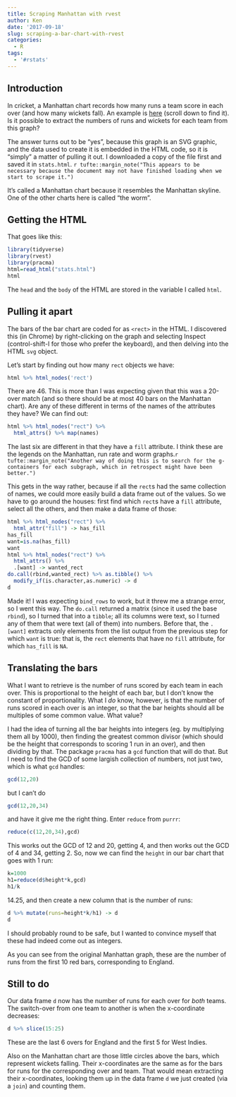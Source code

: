 ```yaml
---
title: Scraping Manhattan with rvest
author: Ken
date: '2017-09-18'
slug: scraping-a-bar-chart-with-rvest
categories:
  - R
tags:
  - '#rstats'
---
```


## Introduction

In cricket, a Manhattan chart records how many runs a team score in each over (and how many wickets fall). An example is [here](http://www.espncricinfo.com/series/10719/statistics/1031665/England-vs-West-Indies-Only-T20I-west-indies-in-england-t20i-match) (scroll down to find it). Is it possible to extract the numbers of runs and wickets for each team from this graph?

The answer turns out to be "yes", because this graph is an SVG graphic, and the data used to create it is embedded in the HTML code, so it is "simply" a matter of pulling it out. I downloaded a copy of the file first and saved it in `stats.html`. `r tufte::margin_note("This appears to be necessary because the document may not have finished loading when we start to scrape it.")`

It's called a Manhattan chart because it resembles the Manhattan skyline. One of the other charts here is called "the worm".

## Getting the HTML

That goes like this:

```r
library(tidyverse)
library(rvest)
library(pracma)
html=read_html("stats.html")
html
```

The `head` and the `body` of the HTML are stored in the variable I called `html`.

## Pulling it apart

The bars of the bar chart are coded for as `<rect>` in the HTML. I discovered this (in Chrome) by right-clicking on the graph and selecting Inspect (control-shift-I for those who prefer the keyboard), and then delving into the HTML `svg` object.

Let's start by finding out how many `rect` objects we have:

```r
html %>% html_nodes('rect') 
```

There are 46. This is more than I was expecting given that this was a 20-over match (and so there should be at most 40 bars on the Manhattan chart). Are any of these different in terms of the names of the attributes they have? We can find out:

```r
html %>% html_nodes("rect") %>% 
  html_attrs() %>% map(names)
```

The last six are different in that they have a `fill` attribute. I think these are the legends on the Manhattan, run rate and worm graphs.`r tufte::margin_note("Another way of doing this is to search for the g-containers for each subgraph, which in retrospect might have been better.")`

This gets in the way rather, because if all the `rect`s had the same collection of names, we could more easily build a data frame out of the values. So we have to go around the houses: first find which `rect`s have a `fill` attribute, select all the others, and then make a data frame of those:

```r
html %>% html_nodes("rect") %>% 
  html_attr("fill") -> has_fill
has_fill
want=is.na(has_fill)
want
html %>% html_nodes("rect") %>% 
  html_attrs() %>% 
  .[want] -> wanted_rect
do.call(rbind,wanted_rect) %>% as.tibble() %>% 
  modify_if(is.character,as.numeric) -> d
d
```

Made it! I was expecting `bind_rows` to work, but it threw me a strange error, so I went this way. The `do.call` returned a matrix (since it used the base `rbind`), so I turned that into a `tibble`; all its columns were text, so I turned any of them that were text (all of them) into numbers. Before that, the `.[want]` extracts only elements from the list output from the previous step for which `want` is true: that is, the `rect` elements that have no `fill` attribute, for which `has_fill` is `NA`.

## Translating the bars

What I want to retrieve is the number of runs scored by each team in each over. This is proportional to the height of each bar, but I don't know the constant of proportionality. What I *do* know, however, is that the number of runs scored in each over is an integer, so that the bar heights should all be multiples of some common value. What value?

I had the idea of turning all the bar heights into integers (eg. by multiplying them all by 1000), then finding the greatest common divisor (which should be the height that corresponds to scoring 1 run in an over), and then dividing by that. The package `pracma` has a `gcd` function that will do that. But I need to find the GCD of some largish collection of numbers, not just two, which is what `gcd` handles:

```r
gcd(12,20)
```

but I can't do

```r
gcd(12,20,34)
```

and have it give me the right thing. Enter `reduce` from `purrr`:

```r
reduce(c(12,20,34),gcd)
```

This works out the GCD of 12 and 20, getting 4, and then works out the GCD of 4 and 34, getting 2. So, now we can find the `height` in our bar chart that goes with 1 run:

```r
k=1000
h1=reduce(d$height*k,gcd)
h1/k
```

14.25, and then create a new column that is the number of runs:

```r
d %>% mutate(runs=height*k/h1) -> d
d
```

I should probably round to be safe, but I wanted to convince myself that these had indeed come out as integers.

As you can see from the original Manhattan graph, these are the number of runs from the first 10 red bars, corresponding to England. 

## Still to do

Our data frame `d` now has the number of runs for each over for *both* teams. The switch-over from one team to another is when the x-coordinate decreases:

```r
d %>% slice(15:25)
```

These are the last 6 overs for England and the first 5 for West Indies.

Also on the Manhattan chart are those little circles above the bars, which represent wickets falling. Their x-coordinates are the same as for the bars for runs for the corresponding over and team. That would mean extracting their x-coordinates, looking them up in the data frame `d` we just created (via a `join`) and counting them. 